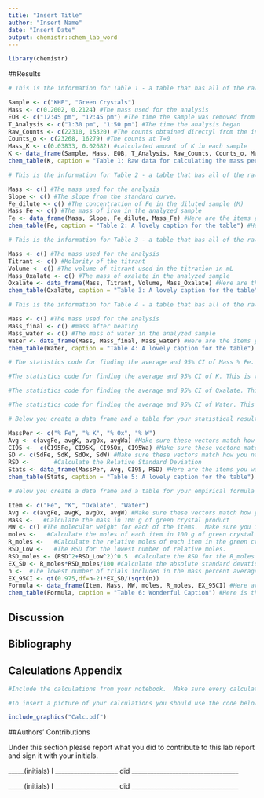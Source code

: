 ```yaml
---
title: "Insert Title"
author: "Insert Name"
date: "Insert Date"
output: chemistr::chem_lab_word
---
```


```r
library(chemistr)
```

##Results

```r
# This is the information for Table 1 - a table that has all of the raw data for calculating mass % K.

Sample <- c("KHP", "Green Crystals")
Mass <- c(0.2002, 0.2124) #The mass used for the analysis
EOB <- c("12:45 pm", "12:45 pm") #The time the sample was removed from the reactor
T_Analysis <- c("1:30 pm", "1:50 pm") #The time the analysis began
Raw_Counts <- c(22310, 15320) #The counts obtained directyl from the instrument
Counts_o <- c(23268, 16279) #The counts at T=0
Mass_K <- c(0.03833, 0.02682) #calculated amount of K in each sample
K <- data_frame(Sample, Mass, EOB, T_Analysis, Raw_Counts, Counts_o, Mass_K) #Here are the items you want to include in Table 1
chem_table(K, caption = "Table 1: Raw data for calculating the mass percent potassium in an unknown sample using neutron activation analysis") #Here is the creation of table 1

```

```r
# This is the information for Table 2 - a table that has all of the raw data for calculating mass % Fe.

Mass <- c() #The mass used for the analysis
Slope <- c() #The slope from the standard curve.  
Fe_dilute <- c() #The concentration of Fe in the diluted sample (M)
Mass_Fe <- c() #The mass of iron in the analyzed sample
Fe <- data_frame(Mass, Slope, Fe_dilute, Mass_Fe) #Here are the items you want to include in Table 2
chem_table(Fe, caption = "Table 2: A lovely caption for the table") #Here is the creation of table 2

```

```r
# This is the information for Table 3 - a table that has all of the raw data for calculating mass % Oxalate.

Mass <- c() #The mass used for the analysis
Titrant <- c() #Molarity of the titrant
Volume <- c() #The volume of titrant used in the titration in mL
Mass_Oxalate <- c() #The mass of oxalate in the analyzed sample
Oxalate <- data_frame(Mass, Titrant, Volume, Mass_Oxalate) #Here are the items you want to include in Table 3
chem_table(Oxalate, caption = "Table 3: A lovely caption for the table") #Here is the creation of table 3

```

```r
# This is the information for Table 4 - a table that has all of the raw data for calculating mass % water.

Mass <- c() #The mass used for the analysis
Mass_final <- c() #mass after heating
Mass_water <- c() #The mass of water in the analyzed sample
Water <- data_frame(Mass, Mass_final, Mass_water) #Here are the items you want to include in Table 3
chem_table(Water, caption = "Table 4: A lovely caption for the table") #Here is the creation of table 4

```

```r
# The statistics code for finding the average and 95% CI of Mass % Fe.  This is the same code used in CHEM 101 and can be found on the statistics help sheet found on Moodle. 


```


```r

#The statistics code for finding the average and 95% CI of K. This is the same code used in CHEM 101 and can be found on the statistics help sheety found on Moodle.

```

```r

#The statistics code for finding the average and 95% CI of Oxalate. This is the same code used in CHEM 101 and can be found on the statistics help sheety found on Moodle.

```

```r

#The statistics code for finding the average and 95% CI of Water. This is the same code used in CHEM 101 and can be found on the statistics help sheety found on Moodle.

```


```r

# Below you create a data frame and a table for your statistical results.  Make sure that after you knit your report to word, you go back to this table and fix the column headings to better represent the columns and include units in the column headings.  You should also look at the numbers in the table and be certain they correctly represent the correct number of sig figs.

MassPer <- c("% Fe", "% K", "% Ox", "% W")
Avg <- c(avgFe, avgK, avgOx, avgWa) #Make sure these vectors match how you named the averages above.
CI95 <-  c(CI95Fe, CI95K, CI95Ox, CI95Wa) #Make sure these vectore match how you named the averages above.
SD <- c(SdFe, SdK, SdOx, SdW) #Make sure these vectors match how you named the standard deviations above.
RSD <-       #Calculate the Relative Standard Deviation
Stats <- data_frame(MassPer, Avg, CI95, RSD) #Here are the items you want to include in Table 5
chem_table(Stats, caption = "Table 5: A lovely caption for the table") #Here is the creation of table 5


```

```r

# Below you create a data frame and a table for your empirical formula calculations.  Make sure that after you knit your report to word, you go back to this table and fix the column headings to better represent the columns and include units in the column headings.  You should also look at the numbers in the table and be certain they correctly represent the correct number of sig figs.

Item <- c("Fe", "K", "Oxalate", "Water")
Avg <- c(avgFe, avgK, avgOx, avgW) #Make sure these vectors match how you named the averages above.
Mass <-   #Calculate the mass in 100 g of green crystal product
MW <- c() #The molecular weight for each of the items.  Make sure you include at least 4 sig figs.
moles <-   #Calculate the moles of each item in 100 g of green crystal product.
R_moles <-   #Calculate the relative moles of each item in the green crytal product.
RSD_Low <-   #The RSD for the lowest number of relative moles.
RSD_moles <- (RSD^2+RSD_Low^2)^0.5  #Calculate the RSD for the R_moles
EX_SD <- R_moles*RSD_moles/100 #Calculate the absolute standard devation for the R moles
n <-  #The lowest number of trials included in the mass percent averages.  For example if you has 7 trials for Fe and 11 for all the others, then n = 7. 
EX_95CI <- qt(0.975,df=n-2)*EX_SD/(sqrt(n))
Formula <- data_frame(Item, Mass, MW, moles, R_moles, EX_95CI) #Here are the items you want to include in Table 6
chem_table(Formula, caption = "Table 6: Wonderful Caption") #Here is the creation of table 6

```

## Discussion



## Bibliography



## Calculations Appendix


```r
#Include the calculations from your notebook.  Make sure every calculation is present starting with your raw data.  The calculations should be clear, easy to follow, and includes units with all numbers.

#To insert a picture of your calculations you should use the code below and the figure should be saved in the same folder as your report file:

include_graphics("Calc.pdf")

```

##Authors' Contributions

Under this section please report what you did to contribute to this lab report and sign it with your initials.

_____(initials) I ____________________ did __________________________________


_____(initials) I ____________________ did __________________________________
